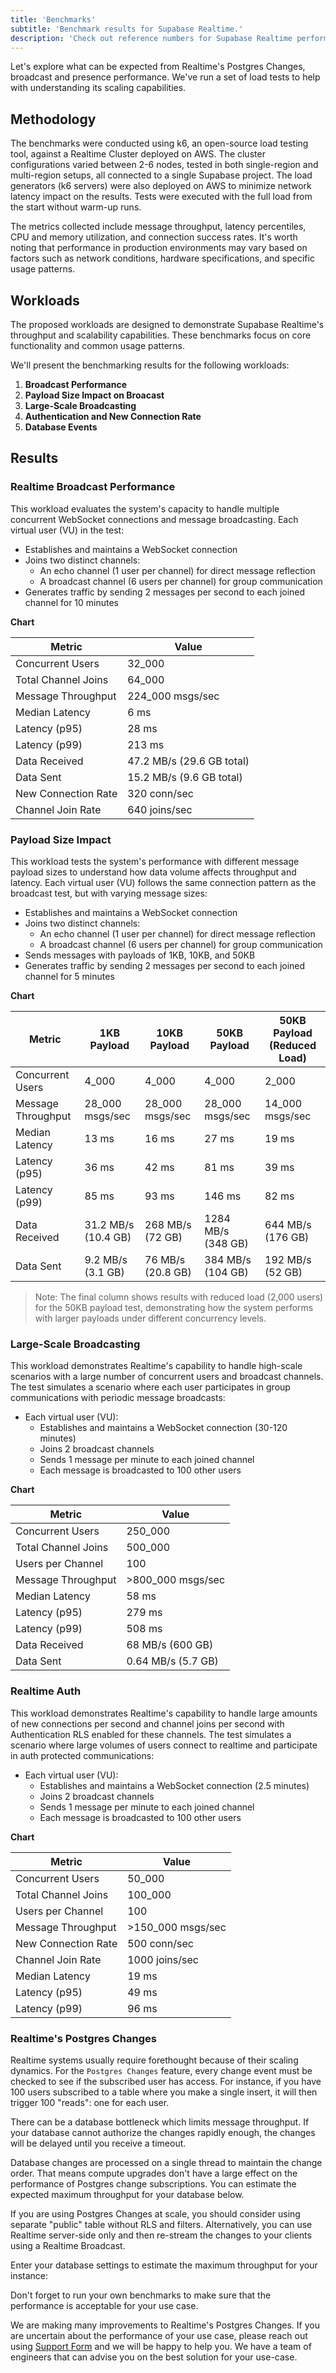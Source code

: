 ```yaml
---
title: 'Benchmarks'
subtitle: 'Benchmark results for Supabase Realtime.'
description: 'Check out reference numbers for Supabase Realtime performance.'
---
```


Let's explore what can be expected from Realtime's Postgres Changes, broadcast and presence performance. We've run a set of load tests to help with understanding its scaling capabilities.

## Methodology

The benchmarks were conducted using k6, an open-source load testing tool, against a Realtime Cluster deployed on AWS. The cluster configurations varied between 2-6 nodes, tested in both single-region and multi-region setups, all connected to a single Supabase project. The load generators (k6 servers) were also deployed on AWS to minimize network latency impact on the results. Tests were executed with the full load from the start without warm-up runs.

The metrics collected include message throughput, latency percentiles, CPU and memory utilization, and connection success rates. It's worth noting that performance in production environments may vary based on factors such as network conditions, hardware specifications, and specific usage patterns.

## Workloads

The proposed workloads are designed to demonstrate Supabase Realtime's throughput and scalability capabilities. These benchmarks focus on core functionality and common usage patterns.

We'll present the benchmarking results for the following workloads:

1. **Broadcast Performance**
2. **Payload Size Impact on Broacast**
3. **Large-Scale Broadcasting**
4. **Authentication and New Connection Rate**
5. **Database Events**

## Results

### Realtime Broadcast Performance

This workload evaluates the system's capacity to handle multiple concurrent WebSocket connections and message broadcasting. Each virtual user (VU) in the test:

- Establishes and maintains a WebSocket connection
- Joins two distinct channels:
  - An echo channel (1 user per channel) for direct message reflection
  - A broadcast channel (6 users per channel) for group communication
- Generates traffic by sending 2 messages per second to each joined channel for 10 minutes

**Chart**

| Metric              | Value                     |
| ------------------- | ------------------------- |
| Concurrent Users    | 32_000                    |
| Total Channel Joins | 64_000                    |
| Message Throughput  | 224_000 msgs/sec          |
| Median Latency      | 6 ms                      |
| Latency (p95)       | 28 ms                     |
| Latency (p99)       | 213 ms                    |
| Data Received       | 47.2 MB/s (29.6 GB total) |
| Data Sent           | 15.2 MB/s (9.6 GB total)  |
| New Connection Rate | 320 conn/sec              |
| Channel Join Rate   | 640 joins/sec             |

### Payload Size Impact

This workload tests the system's performance with different message payload sizes to understand how data volume affects throughput and latency. Each virtual user (VU) follows the same connection pattern as the broadcast test, but with varying message sizes:

- Establishes and maintains a WebSocket connection
- Joins two distinct channels:
  - An echo channel (1 user per channel) for direct message reflection
  - A broadcast channel (6 users per channel) for group communication
- Sends messages with payloads of 1KB, 10KB, and 50KB
- Generates traffic by sending 2 messages per second to each joined channel for 5 minutes

**Chart**

| Metric             | 1KB Payload         | 10KB Payload      | 50KB Payload       | 50KB Payload (Reduced Load) |
| ------------------ | ------------------- | ----------------- | ------------------ | --------------------------- |
| Concurrent Users   | 4_000               | 4_000             | 4_000              | 2_000                       |
| Message Throughput | 28_000 msgs/sec     | 28_000 msgs/sec   | 28_000 msgs/sec    | 14_000 msgs/sec             |
| Median Latency     | 13 ms               | 16 ms             | 27 ms              | 19 ms                       |
| Latency (p95)      | 36 ms               | 42 ms             | 81 ms              | 39 ms                       |
| Latency (p99)      | 85 ms               | 93 ms             | 146 ms             | 82 ms                       |
| Data Received      | 31.2 MB/s (10.4 GB) | 268 MB/s (72 GB)  | 1284 MB/s (348 GB) | 644 MB/s (176 GB)           |
| Data Sent          | 9.2 MB/s (3.1 GB)   | 76 MB/s (20.8 GB) | 384 MB/s (104 GB)  | 192 MB/s (52 GB)            |

> Note: The final column shows results with reduced load (2,000 users) for the 50KB payload test, demonstrating how the system performs with larger payloads under different concurrency levels.

### Large-Scale Broadcasting

This workload demonstrates Realtime's capability to handle high-scale scenarios with a large number of concurrent users and broadcast channels. The test simulates a scenario where each user participates in group communications with periodic message broadcasts:

- Each virtual user (VU):
  - Establishes and maintains a WebSocket connection (30-120 minutes)
  - Joins 2 broadcast channels
  - Sends 1 message per minute to each joined channel
  - Each message is broadcasted to 100 other users

**Chart**

| Metric              | Value              |
| ------------------- | ------------------ |
| Concurrent Users    | 250_000            |
| Total Channel Joins | 500_000            |
| Users per Channel   | 100                |
| Message Throughput  | >800_000 msgs/sec  |
| Median Latency      | 58 ms              |
| Latency (p95)       | 279 ms             |
| Latency (p99)       | 508 ms             |
| Data Received       | 68 MB/s (600 GB)   |
| Data Sent           | 0.64 MB/s (5.7 GB) |

### Realtime Auth

This workload demonstrates Realtime's capability to handle large amounts of new connections per second and channel joins per second with Authentication RLS enabled for these channels. The test simulates a scenario where large volumes of users connect to realtime and participate in auth protected communications:

- Each virtual user (VU):
  - Establishes and maintains a WebSocket connection (2.5 minutes)
  - Joins 2 broadcast channels
  - Sends 1 message per minute to each joined channel
  - Each message is broadcasted to 100 other users

**Chart**

| Metric              | Value             |
| ------------------- | ----------------- |
| Concurrent Users    | 50_000            |
| Total Channel Joins | 100_000           |
| Users per Channel   | 100               |
| Message Throughput  | >150_000 msgs/sec |
| New Connection Rate | 500 conn/sec      |
| Channel Join Rate   | 1000 joins/sec    |
| Median Latency      | 19 ms             |
| Latency (p95)       | 49 ms             |
| Latency (p99)       | 96 ms             |

### Realtime's Postgres Changes

Realtime systems usually require forethought because of their scaling dynamics. For the `Postgres Changes` feature, every change event must be checked to see if the subscribed user has access. For instance, if you have 100 users subscribed to a table where you make a single insert, it will then trigger 100 "reads": one for each user.

There can be a database bottleneck which limits message throughput. If your database cannot authorize the changes rapidly enough, the changes will be delayed until you receive a timeout.

Database changes are processed on a single thread to maintain the change order. That means compute upgrades don't have a large effect on the performance of Postgres change subscriptions. You can estimate the expected maximum throughput for your database below.

If you are using Postgres Changes at scale, you should consider using separate "public" table without RLS and filters. Alternatively, you can use Realtime server-side only and then re-stream the changes to your clients using a Realtime Broadcast.

Enter your database settings to estimate the maximum throughput for your instance:

<RealtimeLimitsEstimator />

Don't forget to run your own benchmarks to make sure that the performance is acceptable for your use case.

We are making many improvements to Realtime's Postgres Changes. If you are uncertain about the performance of your use case, please reach out using [Support Form](https://supabase.com/dashboard/support/new) and we will be happy to help you. We have a team of engineers that can advise you on the best solution for your use-case.
